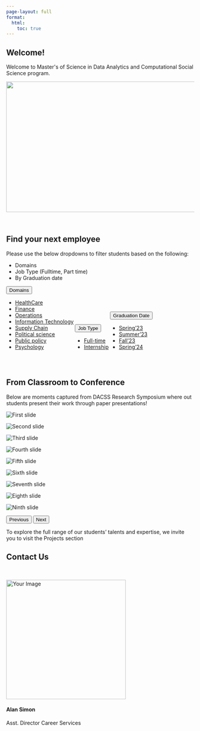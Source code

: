 ```yaml
---
page-layout: full
format:
  html:
    toc: true
---
```


## Welcome!

```{=html}
<p style={font-size: '13px'}>Welcome to Master's of Science in Data Analytics and Computational Social Science program. </p>
```
<!-- Center Align main image -->

::: {.d-flex .justify-content-center}
<img src="images/DACSS_People.png" class="rounded" width="700" height="350"/>
:::

<br>

## Find your next employee

Please use the below dropdowns to filter students based on the following:

-   Domains
-   Job Type (Fulltime, Part time)
-   By Graduation date


<head>
<link href="https://cdn.jsdelivr.net/npm/bootstrap@5.0.2/dist/css/bootstrap.min.css" rel="stylesheet" integrity="sha384-EVSTQN3/azprG1Anm3QDgpJLIm9Nao0Yz1ztcQTwFspd3yD65VohhpuuCOmLASjC" crossorigin="anonymous">

<script src="site_libs/bootstrap/bootstrap.min.js" crossorigin="anonymous"></script>
</head>

```{=html}
<style>
.dropdown {
display: inline-block;
}
</style>
```


<div class="dropdown">
<button class="btn btn-danger dropdown-toggle" type="button" id="dropdownMenuButton1" data-bs-toggle="dropdown" aria-expanded="false">
Domains
</button>
<ul class="dropdown-menu" aria-labelledby="dropdownMenuButton1">
<li><a class="dropdown-item" href="./people.html#category=healthcare" target="_blank">HealthCare</a></li>
<li><a class="dropdown-item" href="./people.html#category=finance" target="_blank">Finance</a></li>
<li><a class="dropdown-item" href="./people.html#category=operations" target="_blank">Operations</a></li>
<li><a class="dropdown-item" href="./people.html#category=it" target="_blank">Information Technology</a></li>
<li><a class="dropdown-item" href="./people.html#category=supply_chain" target="_blank">Supply Chain</a></li>
<li><a class="dropdown-item" href="./people.html#category=political_science" target="_blank">Political science</a></li>
<li><a class="dropdown-item" href="./people.html#category=public_policy" target="_blank">Public policy</a></li>
<li><a class="dropdown-item" href="./people.html#category=psychology" target="_blank">Psychology</a></li>
</ul>
</div>


<div class="dropdown">
<button class="btn btn-danger dropdown-toggle" type="button" id="dropdownMenuButton1" data-bs-toggle="dropdown" aria-expanded="false">
Job Type
</button>
<ul class="dropdown-menu" aria-labelledby="dropdownMenuButton1">
<li><a class="dropdown-item" href="./people.html#category=full_time" target="_blank">Full-time</a></li>
<li><a class="dropdown-item" href="./people.html#category=internship" target="_blank">Internship</a></li>
</ul>
</div>

<div class="dropdown">
<button class="btn btn-danger dropdown-toggle" type="button" id="dropdownMenuButton1" data-bs-toggle="dropdown" aria-expanded="false">
Graduation Date
</button>
<ul class="dropdown-menu" aria-labelledby="dropdownMenuButton1">
<li><a class="dropdown-item" href="./people.html#category=spring23" target="_blank">Spring'23</a></li>
<li><a class="dropdown-item" href="./people.html#category=summer23" target="_blank">Summer'23</a></li>
<li><a class="dropdown-item" href="./people.html#category=fall23" target="_blank">Fall'23</a></li>
<li><a class="dropdown-item" href="./people.html#category=spring24" target="_blank">Spring'24</a></li>
</ul>
</div>




<br>

## From Classroom to Conference

Below are moments captured from DACSS Research Symposium where out students present their work through paper presentations! 


<div id="myCarousel" class="carousel slide" data-bs-ride="carousel" data-bs-interval="2500">
<div class="carousel-inner">
<div class="carousel-item active">
<div class="row">
<div class="col">
<img src="images/image1.jpg" class="d-block w-100" alt="First slide">
</div>
<div class="col">
<img src="images/image2.jpg" class="d-block w-100" alt="Second slide">
</div>
<div class="col">
<img src="images/image3.jpg" class="d-block w-100" alt="Third slide">
</div>
</div>
</div>
<div class="carousel-item">
<div class="row">
<div class="col">
<img src="images/image4.jpg" class="d-block w-100" alt="Fourth slide">
</div>
<div class="col">
<img src="images/image5.jpg" class="d-block w-100" alt="Fifth slide">
</div>
<div class="col">
<img src="images/image6.jpg" class="d-block w-100" alt="Sixth slide">
</div>
</div>
</div>
<div class="carousel-item">
<div class="row">
<div class="col">
<img src="images/image7.jpg" class="d-block w-100" alt="Seventh slide">
</div>
<div class="col">
<img src="images/image8.jpg" class="d-block w-100" alt="Eighth slide">
</div>
<div class="col">
<img src="images/image9.jpg" class="d-block w-100" alt="Ninth slide">
</div>
</div>
</div>
</div>
<button class="carousel-control-prev" type="button" data-bs-target="#myCarousel" data-bs-slide="prev">
<span class="carousel-control-prev-icon" aria-hidden="true"></span>
<span class="visually-hidden">Previous</span>
</button>
<button class="carousel-control-next" type="button" data-bs-target="#myCarousel" data-bs-slide="next">
<span class="carousel-control-next-icon" aria-hidden="true"></span>
<span class="visually-hidden">Next</span>
</button>
</div>



```{=html}
<script src="https://cdn.jsdelivr.net/npm/bootstrap@5.0.0-beta3/dist/js/bootstrap.bundle.min.js" integrity="sha384-JEW9xMcG8R+pH31jmWH6WWP0WintQrMb4s7ZOdauHnUtxwoG2vI5DkLtS3qm9Ekf" crossorigin="anonymous"></script>
```

To explore the full range of our students' talents and expertise, we invite you to visit the Projects section

## Contact Us
<br>


::: container
::: row
::: {.col-sm-6 .d-flex .justify-content-center}


<div class="text-center">
<img src="images/Al_Simon.png" class="img-fluid rounded" alt="Your Image" width="320" height="320">
<h4 class="mt-3 mb-0">Alan Simon</h4>
<p class="lead mt-3 mb-0">Asst. Director Career Services</p>
</div>


:::

::: col-sm-6
```{=html}
<script src="https://apps.elfsight.com/p/platform.js" defer></script>
```
::: elfsight-app-8bc17fb7-0408-491a-8576-0f96ea7c486f
:::
:::
:::
:::

<!-- <script src="https://apps.elfsight.com/p/platform.js" defer></script> -->

<!-- <div class="elfsight-app-8bc17fb7-0408-491a-8576-0f96ea7c486f"></div> -->
